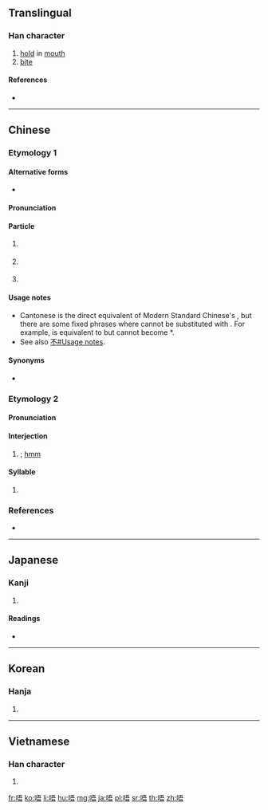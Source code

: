 ==Translingual==

===Han character===
{{Han char|rn=30|rad=口|as=07|sn=10|four=61061|canj=RMMR,XRMMR|ids=⿰口吾}}

# [[hold]] in [[mouth]]
# [[bite]]

====References====
* {{Han ref|kx=0193.051|dkj=03741|dj=0413.110|hdz=10627.020|uh=5514|ud=21780|bh=ADF8|bd=44536}}

----

==Chinese==
{{zh-forms}}

===Etymology 1===
{{rfe|lang=zh|Any relation to Min Nan [[m̄]] or Hakka [[m̀]]?}}

====Alternative forms====
* {{qualifier|non-standard}} {{zh-l|m}}

====Pronunciation====
{{zh-pron
|c=m4
|cat=particle
}}

====Particle====
{{zh-particle}}

# {{label|zh|Cantonese}} {{non-gloss definition|Put before a verb to make it negative.}}
#: {{zh-x|唔好意思，我 唔 記得。|Sorry, I do'''n't''' remember.|C-GZ}}
#: {{zh-x|你 知 唔 知道 游水池 喺 邊度{dou6} 呀？|Do you know where the swimming pool is?|C-GZ}}
# {{label|zh|Cantonese}} {{non-gloss definition|Particle of hesitation, of thinking.}}
#: {{zh-x|唔……不如 去 嗰 間 餐廳 吖！|'''Well'''... let's go to that restaurant!|C-GZ}}
# {{label|zh|Cantonese}} {{non-gloss definition|Particle of agreement.}}
#: {{zh-x|「噉樣{joeng6-2} 得 唔 得 呀？」「唔。」|"Is this OK?" "'''Uh-huh'''."|C-GZ}}

====Usage notes====
* Cantonese {{lang|zh|唔}} is the direct equivalent of Modern Standard Chinese's {{zh-l|不}}, but there are some fixed phrases where {{lang|zh|不}} cannot be substituted with {{lang|zh|唔}}. For example, {{zh-l|不可以}} is equivalent to {{zh-l|唔可以}} but {{zh-l|不如}} cannot become *{{lang|zh|唔如}}.
* See also [[不#Usage notes]].

====Synonyms====
* {{qualifier|literary|MSC}} {{zh-l|不}}

===Etymology 2===

====Pronunciation====
{{zh-pron
|m=wú
|cat=intj,syllables
}}

====Interjection====
{{zh-interj}}

# {{non-gloss definition|An expression of permission or surprise}}; [[hmm]]

====Syllable====
{{head|zh|syllable}}

# {{non-gloss definition|[[transliteration]] of {{IPAchar|/u/}}}}

===References===
* {{R:twedu|A00591}}

----

==Japanese==

===Kanji===
{{ja-kanji|grade=|rs=口07}}

# {{defn|lang=ja|sort=口07}}

====Readings====
* {{ja-readings|on=[[ご]] (go)|kun=}}

----

==Korean==

===Hanja===
{{ko-hanja|hangeul=오|rv=o|mr=o}}

# {{defn|lang=ko|sort=口07}}

----

==Vietnamese==

===Han character===
{{vi-hantu|[[ngô]]|rs=口07}}

# {{defn|lang=vi|sort=口07}}

[[fr:唔]]
[[ko:唔]]
[[li:唔]]
[[hu:唔]]
[[mg:唔]]
[[ja:唔]]
[[pl:唔]]
[[sr:唔]]
[[th:唔]]
[[zh:唔]]